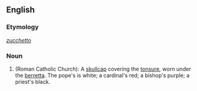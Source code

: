 ==English==

===Etymology===
{{etyl|it}} ''[[zucchetto]]''

===Noun===
{{en-noun}}

# (Roman Catholic Church): A [[skullcap]] covering the [[tonsure]], worn under the [[berretta]]. The pope's is white; a cardinal's red; a bishop's purple; a priest's black.